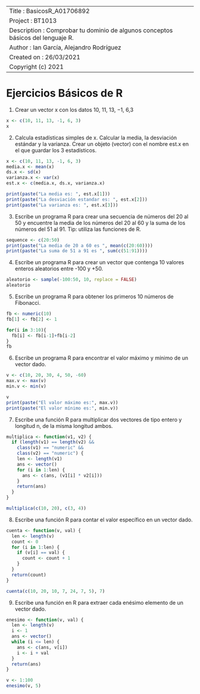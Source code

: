 --------------------
Title         : BasicosR_A01706892
Project       : BT1013
Description   : Comprobar tu dominio de algunos conceptos básicos del lenguaje R.
Author        : Ian García, Alejandro Rodríguez
Created on    : 26/03/2021
Copyright (c) 2021
--------------------

# Ejercicios Básicos de R

1. Crear un vector x con los datos 10, 11, 13, −1, 6,3
```r
x <- c(10, 11, 13, -1, 6, 3)
x
```
2. Calcula estadísticas simples de x. Calcular la media, la desviación estándar y la varianza. Crear un objeto (vector) con el nombre est.x en el que guardar los 3 estadísticos.
```r
x <- c(10, 11, 13, -1, 6, 3)
media.x <- mean(x)
ds.x <- sd(x)
varianza.x <- var(x)
est.x <- c(media.x, ds.x, varianza.x)

print(paste("La media es: ", est.x[1]))
print(paste("La desviación estandar es: ", est.x[2]))
print(paste("La varianza es: ", est.x[3]))
```
3. Escribe un programa R para crear una secuencia de números del 20 al 50 y encuentre la media de los números del 20 al 60 y la suma de los números del 51 al 91. Tip: utiliza las funciones de R.
```r
sequence <- c(20:50)
print(paste("La media de 20 a 60 es ", mean(c(20:60))))
print(paste("La suma de 51 a 91 es ", sum(c(51:91))))
```
4. Escribe un programa R para crear un vector que contenga 10 valores enteros aleatorios entre -100 y +50.
```r
aleatorio <- sample(-100:50, 10, replace = FALSE)
aleatorio
```
5. Escribe un programa R para obtener los primeros 10 números de Fibonacci.
```r
fb <- numeric(10)
fb[1] <- fb[2] <- 1

for(i in 3:10){
  fb[i] <- fb[i-1]+fb[i-2]
}
fb
```
6. Escribe un programa R para encontrar el valor máximo y mínimo de un vector dado.
```r
v <- c(10, 20, 30, 4, 50, -60)
max.v <- max(v)
min.v <- min(v)

v
print(paste("El valor máximo es:", max.v))
print(paste("El valor mínimo es:", min.v))
```
7. Escribe una función R para multiplicar dos vectores de tipo entero y longitud n, de la misma longitud ambos.
```r
multiplica <- function(v1, v2) {
  if (length(v1) == length(v2) &&
    class(v1) == "numeric" &&
    class(v2) == "numeric") {
    len <- length(v1)
    ans <- vector()
    for (i in 1:len) {
      ans <- c(ans, (v1[i] * v2[i]))
    }
    return(ans)
  }
}

multiplica(c(10, 20), c(3, 4))
```
8. Escribe una función R para contar el valor específico en un vector dado.
```r
cuenta <- function(v, val) {
  len <- length(v)
  count <- 0
  for (i in 1:len) {
    if (v[i] == val) {
      count <- count + 1
    }
  }
  return(count)
}

cuenta(c(10, 20, 10, 7, 24, 7, 5), 7)
```
9. Escribe una función en R para extraer cada enésimo elemento de un vector dado.
```r
enesimo <- function(v, val) {
  len <- length(v)
  i <- 1
  ans <- vector()
  while (i <= len) {
    ans <- c(ans, v[i])
    i <- i + val
  }
  return(ans)
}

v <- 1:100
enesimo(v, 5)
```